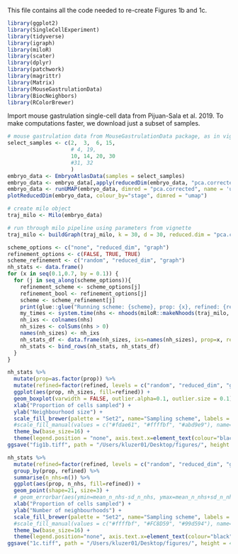 
This file contains all the code needed to re-create Figures 1b and 1c. 

```r
library(ggplot2)
library(SingleCellExperiment)
library(tidyverse)
library(igraph)
library(miloR)
library(scater)
library(dplyr)
library(patchwork)
library(magrittr)
library(Matrix)
library(MouseGastrulationData)
library(BiocNeighbors)
library(RColorBrewer)
```

Import mouse gastrulation single-cell data from Pijuan-Sala et al. 2019. To make computations faster, we download just a subset of samples. 

```r
# mouse gastrulation data from MouseGastrulationData package, as in vignette
select_samples <- c(2,  3,  6, 15,
                    # 4, 19, 
                    10, 14, 20, 30
                    #31, 32
                    )
embryo_data <- EmbryoAtlasData(samples = select_samples)
embryo_data <- embryo_data[,apply(reducedDim(embryo_data, "pca.corrected"), 1, function(x) !all(is.na(x)))]
embryo_data <- runUMAP(embryo_data, dimred = "pca.corrected", name = 'umap')
plotReducedDim(embryo_data, colour_by="stage", dimred = "umap")

# create milo object
traj_milo <- Milo(embryo_data)

# run through milo pipeline using parameters from vignette
traj_milo <- buildGraph(traj_milo, k = 30, d = 30, reduced.dim = "pca.corrected")
```


```r
scheme_options <- c("none", "reduced_dim", "graph")
refinement_options <- c(FALSE, TRUE, TRUE)
scheme_refinement <- c("random", "reduced_dim", "graph")
nh_stats <- data.frame()
for (x in seq(0.1,0.7, by = 0.1)) {
  for (j in seq_along(scheme_options)){
    refinement_scheme <- scheme_options[j]
    refinement_bool <- refinement_options[j]
    scheme <- scheme_refinement[j]
    print(glue::glue("Running scheme: {scheme}, prop: {x}, refined: {refinement_bool}"))
    my_times <- system.time(nhs <- nhoods(miloR::makeNhoods(traj_milo, prop=x, k=20, reduced_dims = "pca.corrected", d=30, refined = refinement_bool, refinement_scheme = refinement_scheme)))
    nh_ixs <- colnames(nhs)
    nh_sizes <- colSums(nhs > 0)
    names(nh_sizes) <- nh_ixs
    nh_stats_df <- data.frame(nh_sizes, ixs=names(nh_sizes), prop=x, refined = scheme, elapsed_time = my_times[[3]])
    nh_stats <- bind_rows(nh_stats, nh_stats_df)
  }
}
```

```r
nh_stats %>%
  mutate(prop=as.factor(prop)) %>%
  mutate(refined=factor(refined, levels = c("random", "reduced_dim", "graph"))) %>%
  ggplot(aes(prop, nh_sizes, fill=refined)) +
  geom_boxplot(varwidth = FALSE, outlier.alpha=0.1, outlier.size = 0.1) +
  xlab("Proportion of cells sampled") +
  ylab("Neighbourhood size") +
  scale_fill_brewer(palette = "Set2", name="Sampling scheme", labels = c("Random", "Reduced dim", "Graph")) +
  #scale_fill_manual(values = c("#fdae61", "#ffffbf", "#abd9e9"), name="Sampling scheme", labels = c("random", "reduced_dim", "graph")) +
  theme_bw(base_size=16) + 
  theme(legend.position = "none", axis.text.x=element_text(colour="black"), axis.text.y=element_text(colour="black"))
ggsave("fig1b.tiff", path = "/Users/kluzer01/Desktop/figures/", height = 4, width = 4.5, device='tiff', dpi=700)

```

```r
nh_stats %>%
  mutate(refined=factor(refined, levels = c("random", "reduced_dim", "graph"))) %>%
  group_by(prop, refined) %>%
  summarise(n_nhs=n()) %>%
  ggplot(aes(prop, n_nhs, fill=refined)) +
  geom_point(shape=21, size=3) + 
  # geom_errorbar(aes(ymin=mean_n_nhs-sd_n_nhs, ymax=mean_n_nhs+sd_n_nhs))
  xlab("Proportion of cells sampled") +
  ylab("Number of neighbourhoods") +
  scale_fill_brewer(palette = "Set2", name="Sampling scheme", labels = c("Random", "Reduced dim", "Graph")) +
  #scale_fill_manual(values = c("#ffffbf", "#FC8D59", "#99d594"), name="Sampling scheme", labels = c("random", "reduced_dim", "graph")) +
  theme_bw(base_size=16) + 
  theme(legend.position="none", axis.text.x=element_text(colour="black"), axis.text.y=element_text(colour="black"))
ggsave("1c.tiff", path = "/Users/kluzer01/Desktop/figures/", height = 4, width = 4.5, device='tiff', dpi=700) 
```